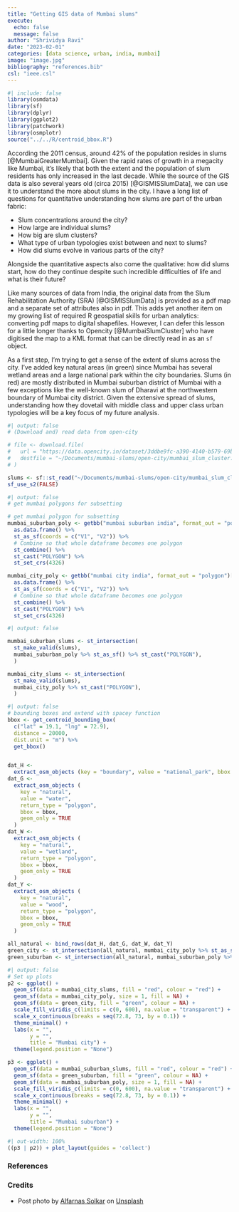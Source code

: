 ```yaml
---
title: "Getting GIS data of Mumbai slums"
execute:
  echo: false
  message: false
author: "Shrividya Ravi"
date: "2023-02-01"
categories: [data science, urban, india, mumbai]
image: "image.jpg"
bibliography: "references.bib"
csl: "ieee.csl"
---
```


```r
#| include: false
library(osmdata)
library(sf)
library(dplyr)
library(ggplot2)
library(patchwork)
library(osmplotr)
source("../../R/centroid_bbox.R")
```

According the 2011 census, around 42% of the population resides in slums [@MumbaiGreaterMumbai]. Given the rapid rates of growth in a megacity like Mumbai, it's likely that both the extent and the population of slum residents has only increased in the last decade. While the source of the GIS data is also several years old (circa 2015) [@GISMISSlumData], we can use it to understand the more about slums in the city. I have a long list of questions for quantitative understanding how slums are part of the urban fabric:

-   Slum concentrations around the city?
-   How large are individual slums?
-   How big are slum clusters?
-   What type of urban typologies exist between and next to slums?
-   How did slums evolve in various parts of the city?

Alongside the quantitative aspects also come the qualitative: how did slums start, how do they continue despite such incredible difficulties of life and what is their future?

Like many sources of data from India, the original data from the Slum Rehabilitation Authority (SRA) [@GISMISSlumData] is provided as a pdf map and a separate set of attributes also in pdf. This adds yet another item on my growing list of required R geospatial skills for urban analytics: converting pdf maps to digital shapefiles. However, I can defer this lesson for a little longer thanks to Opencity [@MumbaiSlumCluster] who have digitised the map to a KML format that can be directly read in as an `sf` object.

As a first step, I'm trying to get a sense of the extent of slums across the city. I've added key natural areas (in green) since Mumbai has several wetland areas and a large national park within the city boundaries. Slums (in red) are mostly distributed in Mumbai suburban district of Mumbai with a few exceptions like the well-known slum of Dharavi at the northwestern boundary of Mumbai city district. Given the extensive spread of slums, understanding how they dovetail with middle class and upper class urban typologies will be a key focus of my future analysis.

```r
#| output: false
# (Download and) read data from open-city

# file <- download.file(
#   url = "https://data.opencity.in/dataset/3ddbe9fc-a390-4140-b579-69bd01b4b1af/resource/5d6f72ed-a290-4931-821f-5476c148407b/download/mumbai_slum_cluster.kml", 
#   destfile = "~/Documents/mumbai-slums/open-city/mumbai_slum_cluster.kml"
# )

slums <- sf::st_read("~/Documents/mumbai-slums/open-city/mumbai_slum_cluster.kml")
sf_use_s2(FALSE)
```

```r
#| output: false
# get mumbai polygons for subsetting

# get mumbai polygon for subsetting
mumbai_suburban_poly <- getbb("mumbai suburban india", format_out = "polygon") %>% 
  as.data.frame() %>%
  st_as_sf(coords = c("V1", "V2")) %>% 
  # Combine so that whole dataframe becomes one polygon
  st_combine() %>% 
  st_cast("POLYGON") %>% 
  st_set_crs(4326) 

mumbai_city_poly <- getbb("mumbai city india", format_out = "polygon")[[1]] %>% 
  as.data.frame() %>%
  st_as_sf(coords = c("V1", "V2")) %>% 
  # Combine so that whole dataframe becomes one polygon
  st_combine() %>% 
  st_cast("POLYGON") %>% 
  st_set_crs(4326) 

```

```r
#| output: false

mumbai_suburban_slums <- st_intersection(
  st_make_valid(slums),
  mumbai_suburban_poly %>% st_as_sf() %>% st_cast("POLYGON"),
  )

mumbai_city_slums <- st_intersection(
  st_make_valid(slums), 
  mumbai_city_poly %>% st_cast("POLYGON"),
  )

```

```r
#| output: false
# bounding boxes and extend with spacey function
bbox <- get_centroid_bounding_box(
  c("lat" = 19.1, "lng" = 72.9),
  distance = 20000,
  dist.unit = "m") %>% 
  get_bbox()


dat_H <-
  extract_osm_objects (key = "boundary", value = "national_park", bbox = bbox)
dat_G <-
  extract_osm_objects (
    key = "natural",
    value = "water",
    return_type = "polygon",
    bbox = bbox,
    geom_only = TRUE
  )
dat_W <-
  extract_osm_objects (
    key = "natural",
    value = "wetland",
    return_type = "polygon",
    bbox = bbox,
    geom_only = TRUE
  )
dat_Y <-
  extract_osm_objects (
    key = "natural",
    value = "wood",
    return_type = "polygon",
    bbox = bbox,
    geom_only = TRUE
  )

all_natural <- bind_rows(dat_H, dat_G, dat_W, dat_Y)
green_city <- st_intersection(all_natural, mumbai_city_poly %>% st_as_sf())
green_suburban <- st_intersection(all_natural, mumbai_suburban_poly %>% st_as_sf())
```

```r
#| output: false
# Set up plots
p2 <- ggplot() + 
  geom_sf(data = mumbai_city_slums, fill = "red", colour = "red") + 
  geom_sf(data = mumbai_city_poly, size = 1, fill = NA) + 
  geom_sf(data = green_city, fill = "green", colour = NA) + 
  scale_fill_viridis_c(limits = c(0, 600), na.value = "transparent") +
  scale_x_continuous(breaks = seq(72.8, 73, by = 0.1)) + 
  theme_minimal() + 
  labs(x = "",
       y = "",
       title = "Mumbai city") + 
  theme(legend.position = "None")

p3 <- ggplot() + 
  geom_sf(data = mumbai_suburban_slums, fill = "red", colour = "red") + 
  geom_sf(data = green_suburban, fill = "green", colour = NA) + 
  geom_sf(data = mumbai_suburban_poly, size = 1, fill = NA) + 
  scale_fill_viridis_c(limits = c(0, 600), na.value = "transparent") +
  scale_x_continuous(breaks = seq(72.8, 73, by = 0.1)) + 
  theme_minimal() + 
  labs(x = "",
       y = "", 
       title = "Mumbai suburban") + 
  theme(legend.position = "None") 
```

```r
#| out-width: 100%
((p3 | p2)) + plot_layout(guides = 'collect')
```

### References

::: {#refs}
:::

### Credits

-   Post photo by <a href="https://unsplash.com/pt-br/@alfarnassolkar?utm_source=unsplash&utm_medium=referral&utm_content=creditCopyText">Alfarnas Solkar</a> on <a href="https://unsplash.com/photos/oqjl1kTw_Bo?utm_source=unsplash&utm_medium=referral&utm_content=creditCopyText">Unsplash</a>
